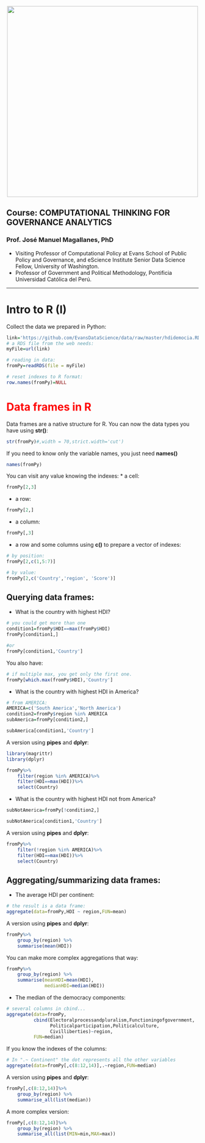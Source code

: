 <br> 
<center><img src="http://i.imgur.com/sSaOozN.png" width="500"></center>


## Course:  COMPUTATIONAL THINKING FOR GOVERNANCE ANALYTICS

### Prof. José Manuel Magallanes, PhD 
* Visiting Professor of Computational Policy at Evans School of Public Policy and Governance, and eScience Institute Senior Data Science Fellow, University of Washington.
* Professor of Government and Political Methodology, Pontificia Universidad Católica del Perú. 


_____
<a id='part1'></a>

# Intro to R (I)

Collect the data we prepared in Python:

```r
link='https://github.com/EvansDataScience/data/raw/master/hdidemocia.RDS'
# a RDS file from the web needs:
myFile=url(link)

# reading in data:
fromPy=readRDS(file = myFile)

# reset indexes to R format:
row.names(fromPy)=NULL
```



# <font color="red">Data frames in R</font>

Data frames are a native structure for R. You can now the data types you have using **str()**:

```r
str(fromPy)#,width = 70,strict.width='cut')
```

If you need to know only the variable names, you just need **names()**
```r
names(fromPy)
```

You can visit any value knowing the indexes:
* a cell:
```r
fromPy[2,3]
```
* a row:
```r
fromPy[2,]
```

* a column:
```r
fromPy[,3]
```

* a row and some columns using **c()** to prepare a vector of indexes:
```r
# by position:
fromPy[2,c(1,5:7)]
```

```r
# by value:
fromPy[2,c('Country','region', 'Score')]
```


## Querying data frames:

* What is the country with highest HDI?
```r
# you could get more than one
condition1=fromPy$HDI==max(fromPy$HDI)
fromPy[condition1,]
```

```r
#or
fromPy[condition1,'Country']
```

You also have:
```r
# if multiple max, you get only the first one.
fromPy[which.max(fromPy$HDI),'Country']
```

* What is the country with highest HDI in America?

```r
# from AMERICA:
AMERICA=c('South America','North America')
condition2=fromPy$region %in% AMERICA
subAmerica=fromPy[condition2,]

subAmerica[condition1,'Country']
```

A version using **pipes** and **dplyr**:

```r
library(magrittr)
library(dplyr)

fromPy%>%
    filter(region %in% AMERICA)%>%
    filter(HDI==max(HDI))%>%
    select(Country)
```

* What is the country with highest HDI not from America?

```r
subNotAmerica=fromPy[!condition2,]

subNotAmerica[condition1,'Country']
```

A version using **pipes** and **dplyr**:

```r
fromPy%>%
    filter(!region %in% AMERICA)%>%
    filter(HDI==max(HDI))%>%
    select(Country)
```


## Aggregating/summarizing data frames:

* The average HDI per continent:

```r
# the result is a data frame:
aggregate(data=fromPy,HDI ~ region,FUN=mean)
```

A version using **pipes** and **dplyr**:

```r
fromPy%>%
    group_by(region) %>% 
    summarise(mean(HDI))
```

You can make more complex aggregations that way:
```r
fromPy%>%
    group_by(region) %>% 
    summarise(meanHDI=mean(HDI),
              medianHDI=median(HDI))
```

* The median of the democracy components:

```r
# several columns in cbind...
aggregate(data=fromPy,
          cbind(Electoralprocessandpluralism,Functioningofgovernment,
                Politicalparticipation,Politicalculture,
                Civilliberties)~region,
          FUN=median)

```

If you know the indexes of the columns:

```r
# In ".~ Continent" the dot represents all the other variables
aggregate(data=fromPy[,c(8:12,14)],.~region,FUN=median)
```

A version using **pipes** and **dplyr**:

```r
fromPy[,c(8:12,14)]%>%
    group_by(region) %>% 
    summarise_all(list(median)) 
```

A more complex version:

```r
fromPy[,c(8:12,14)]%>%
    group_by(region) %>% 
    summarise_all(list(MIN=min,MAX=max)) 
```





